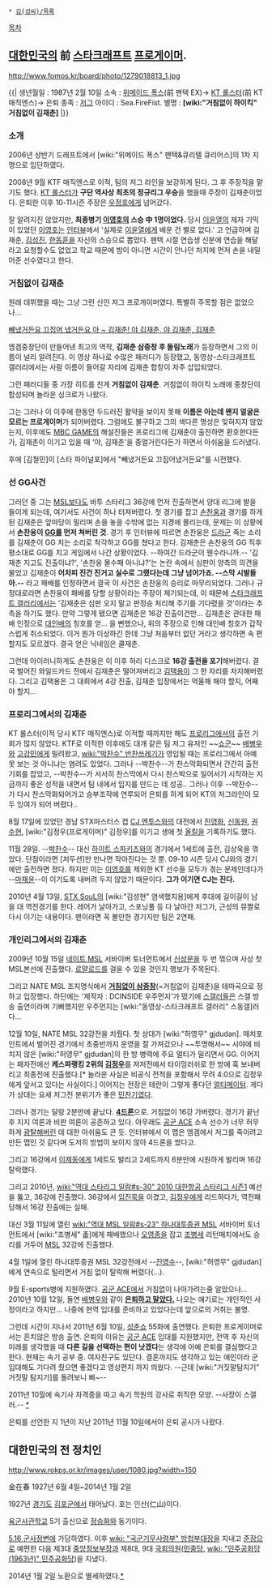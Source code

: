  * [[김(성씨)/목록]]

[[목차]]
== [[대한민국]]의 前 [[스타크래프트]] [[프로게이머]]. ==
http://www.fomos.kr/board/photo/1279018813_1.jpg

{{|
생년월일 : 1987년 2월 10일
소속 : [[위메이드 폭스]](前 팬택 EX)→ [[KT 롤스터]](前 KT 매직엔스)→ 은퇴
종족 : [[저그]]
아이디 : Sea.FireFist.
별명 : '''[wiki:"거침없이 하이킥" 거침없이 김재춘]'''
|}}
=== 소개 ===
2006년 상반기 드래프트에서 [wiki:"위메이드 폭스" 팬택&큐리텔 큐리어스]의 1차 지명으로 입단하였다.

2008년 9월 KTF 매직엔스로 이적, 팀의 저그 라인을 보강하게 된다. 그 후 주장직을 맡기도 했다. [[KT 롤스터]]가 '''구단 역사상 최초의 정규리그 우승'''을 했을때 주장이 김재춘이었다. 은퇴한 이후 10-11시즌 주장은 [[우정호]]에게 넘어갔다.

잘 알려지진 않았지만, '''최종병기 [[이영호]]의 스승 中 1명이었다.''' 당시 [[이윤열]]의 제자 기믹이 있었던 [[이영호]]는 [http://www.fomos.kr/board/board.php?mode=read&keyno=100471&db=issue 인터뷰]에서 '실제로 [[이윤열]]에게 배운 건 별로 없다.' 고 언급하며 김재춘, [[김성진]], [[한동훈]]을 자신의 스승으로 뽑았다. 팬텍 시절 연습생 신분에 연습을 해달라고 요청할수도 없었고 학교 때문에 밤이 아니면 시간이 안나던 처지에 먼저 손을 내밀어준 선수였다고 한다. 
=== 거침없이 김재춘 ===
원래 데뷔했을 때는 그냥 그런 신인 저그 프로게이머였다. 특별히 주목할 점은 없었으나...

[https://www.youtube.com/watch?v=PJereoIJ6A8 빼냈거든요 끄집어 냈거든요 아 ~ 김재춘! 야 김재춘, 야 김재춘, 김재춘]

엠겜중창단이 만들어낸 최고의 역작, '''김재춘 삼중창 후 돌림노래'''가 등장하면서 그의 이름이 널리 알려진다. 이 영상 하나로 수많은 패러디가 등장했고, 동영상-스타크래프트 갤러리에서는 사람 이름이 들어갈 자리에 김재춘 합창이 자주 삽입되었다.

그런 패러디들 중 가장 히트를 친게 '''거침없이 김재춘'''. 거침없이 하이킥 노래에 중창단이 합성되며 놀라운 싱크로가 나왔다.

그는 그러나 이 이후에 한동안 두드러진 활약을 보이지 못해 '''이름은 아는데 왠지 얼굴은 모르는 프로게이머'''가 되어버렸다. 그럼에도 불구하고 그의 색다른 명성은 잊혀지지 않았는지, 이후에도 [[MBC GAME]]의 해설진들은 프로리그에 김재춘이 출전하면 환호한다든가, 김재춘이 이기고 있을 때 '야, 김재춘'을 중얼거린다든가 하면서 아쉬움을 드러냈다.

후에 [김철민]이 [스타 파이널포]에서 "빼냈거든요 끄집어냈거든요"를 시전했다.
=== 선 GG사건 ===
그러던 중 그는 [[MSL]]보다도 바투 스타리그 36강에 먼저 진출하면서 양대 리그에 발을 들이게 되는데, 여기서도 사건이 하나 터져버렸다. 첫 경기를 잡고 [[손찬웅]]과 경기를 하게 된 김재춘은 앞마당이 밀리며 손을 놓을 수밖에 없는 지경에 몰리는데, 문제는 이 상황에서 '''손찬웅이 [[GG]]를 먼저 쳐버린 것'''. 경기 후 인터뷰에 따르면 손찬웅은 [[드라군]] 죽는 소리를 김재춘이 GG 치는 소리로 착각하고 GG를 쳤다고 한다. 김재춘은 손찬웅의 GG 직후 평소대로 GG를 치고 게임에서 나간 상황이었다. --하여간 드라군이 웬수라니까.--
'김재춘 지고도 진출이냐?', '손찬웅 몰수패 아니냐?'는 논란 속에서 심판이 양측의 의견을 물었고 김재춘이 '''어차피 진건 진거고 실수로 그랬다는데 그냥 넘어가죠. --스막 시발들아.--''' 라고 패배를 인정하면서 결국 이 사건은 손찬웅의 승리로 마무리되었다. 그러나 규정대로라면 손찬웅이 패배를 당할 상황이라는 주장이 제기되는데, 이 때문에 [[스타크래프트 갤러리]]에서는 '김재춘은 심판 오지 말고 판정승 처리해 주기를 기다렸을 것'이라는 추측을 하기도 했다. 만약 그렇게 됐으면 김재춘은 16강 진출이건만...
김재춘은 관대한 패배 인정으로 [[대인배]]의 칭호를 얻... 을 뻔했으나, 위의 주장으로 인해 대인배 칭호가 갑작스럽게 취소되었다. 이거 뭔가 이상하긴 한데 그냥 처음부터 없던 거라고 생각하면 속 편할지도 모르겠다. 결국 얻은 닉네임은 쿨재춘.

그런데 아이러니하게도 손찬웅은 이 이후 허리 디스크로 '''16강 출전을 포기'''해버렸다. 결국 벌어진 와일드카드 전에서 김재춘은 떨어져버리고 [[김택용]]이 그 한 자리를 차지해버렸다. 그리고 김택용은 그 대회에서 4강 진출,
김재춘 입장에서는 억울해 해야 할지, 어째야 할지...

=== 프로리그에서의 김재춘 ===
KT 롤스터(이적 당시 KTF 매직엔스)로 이적할 때까지만 해도 [[프로리그]]에서의 출전 기회가 많지 않았다. KTF로 이적한 이후에도 대개 같은 팀 저그 유저인 ~~[http://www.ktfmagicns.com/02_gamer/gamer_view13.html 쇼군]~~ [[배병우]]와 [[고강민]]에게 밀려왔고, [[wiki:"박찬수" 반찬쓰레기]]가 영입될 때는 프로리그에서 아예 못 보는 것 아니냐는 염려도 있었다. 그러나 --박찬수--가 찬스막화되면서 간간히 출전 기회를 잡았고, --박찬수--가 서서히 찬스막에서 다시 찬스박으로 일어서기 시작하는 지금까지 좋은 성적을 내면서 팀 내에서 입지를 만드는 데 성공.. 그러나 이후 --박찬수--가 다시 찬스막화되어가고 승부조작에 연루되어 은퇴를 하게 되어 KT의 저그라인이 모두 잉여가 되어 버렸다..

8월 17일에 있었던 경남 STX마스터스 컵 [[CJ 엔투스]]와의 대전에서 [[진영화]], [[신동원]], [[권수현]], [wiki:"김정우(프로게이머)" 김정우]를 이기고 생애 첫 [[올킬]]을 기록하기도 했다.

11월 28일. --[[박찬수]]-- 대신 [[하이트 스파키즈]]와의 경기에서 1세트에 출전, 김상욱을 꺾었다. 단점이라면 [처두션]만 만나면 작아진다는 것 뿐. 09-10 시즌 당시 CJ와의 경기에만 출전하면 졌다. 하지만 이는 [[이영호]]를 제외한  KT 선수들 모두가 겪는 문제인데다가 --[[마재윤]]--이 이기도록 내버려 두지 않았기 때문이다. '''그가 이기면 CJ는 진다.'''

2010년 4월 13일, [[STX SouL]]의 [wiki:"김성현" 염색했지용]에게 후대에 길이길이 남을 대 역전경기를 한다. 레어가 날아가고, 스포닝풀 등 다 날아간 저그가, 근성의 뮤짤로 다시 이기는 내용이다. 팬이라면 꼭 볼만한 경기지만 팀은 2연패.

=== 개인리그에서의 김재춘 ===
2009년 10월 15일 [[네이트 MSL]] 서바이버 토너먼트에서 [[신상문]]을 두 번 꺾으며 사상 첫 MSL본선에 진출했다. [[로얄로드]]를 걸을 수 있을 것인지 행보가 주목된다.

그리고 NATE MSL 조지명식에서 '''[http://gall.dcinside.com/list.php?id=hit&no=4160&page=1&search_pos=-2727&k_type=1000&keyword=%EC%9A%B0%EC%A3%BC%EB%A8%BC%EC%A7%80&bbs= 거침없이 삼중창]'''(=거침없이 김재춘)을 테마곡으로 정하고 입장했다. 하단에는 '제작자 : DCINSIDE 우주먼지'가 떴기에 [[스갤]]러들은 스갤 방송 출연이라며 기뻐했지만 우주먼지는 [wiki:"동영상-스타크래프트 갤러리" 스동갤]러다...

12월 10일, NATE MSL 32강전을 치뤘다. 첫 상대가 [wiki:"허영무" gjdudan]. 매치포인트에서 벌어진 경기에서 초중반까지 운영을 잘 가져갔으나 ~~투명해서~~ 시야에 비치지 않은 [wiki:"허영무" gjdudan]의 한 방 병력에 주요 멀티가 밀리면서 GG. 이어지는 패자전에선 '''케스파랭킹 2위의 [[김정우]]'''를 저저전에서 타이밍러쉬로 한 방에 훅 보내버리고 최종전에 진출했다.[* 놀라운 사실은 비공식 전적을 포함해서 무려 4:0으로 김정우에게 앞서고 있다는 사실이다.] 이어지는 전장은 테란이 그렇게 좋다던 [[얼티메이텀]]. 게다가 상대는 요새 저그전 분위기가 좋은 [[민찬기]]였다.

그러나 경기는 달랑 2분만에 끝났다. '''[[4드론]]'''으로. 거침없이 16강 가버렸다. 
경기가 끝난 후 지지 여론과 비판 여론이 공존하고 있다. 아무래도 [[공군 ACE]] 소속 선수가 너무 허무하게 [[광탈]]해버린 데 대한 아쉬움도 큰 듯. 인터뷰에서 이 맵은 엠겜에서 저그를 죽이려고 만든 맵인 것 같다며 도저히 방법이 보이지 않아 4드론을 썼다고.

그리고 16강에서 [[이제동]]에게 1세트도 발리고 2세트까지 6분만에 시원하게 발리며 16강 탈락했다.

그리고 2010년, [[wiki:"역대 스타리그 일람#s-30" 2010 대한항공 스타리그 시즌1]] 예선을 뚫고, 36강에 진출했다. 36강에서 [[임진묵]]을 이겼고, [[김정우]]에게 리드하다가, 역전패 당해서 16강 진출에는 실패.

대신 3월 11일에 열린 [[wiki:"역대 MSL 일람#s-23" 하나대투증권 MSL]] 서바이버 토너먼트에서 [wiki:"조병세" 좂]에게 패배했으나 [[오영종]]을 잡고 [[조병세]] 리턴매치에서도 승리를 거두어 [[MSL]] 32강에 진출했다.

4월 1일에 열린 하나대투증권 MSL 32강전에서 --[[진영수]]--, [wiki:"허영무" gjdudan]에게 연속으로 털리면서 거침 없이 탈락해 버렸다(...).

9월 E-sports병에 지원하였다. [[공군 ACE]]에서 거침없이 나아가려는줄 알았으나...
2010년 10월 12일, 돌연 [[배병우]]와 같이 [http://esports.dailygame.co.kr/news/view.daily?idx=33264 '''은퇴하고 말았다.'''] 나오는 얘기로는 개인적인 사정이라고 하지만...
나중에 현역 입대를 준비하고 있었다는데 앞으로의 거취는 불명.

그런데 시간이 지나서 2011년 6월 10일, [[성춘쇼]] 55화에 출연했다. 은퇴한 프로게이머로서는 흔치않은 방송 출연. 은퇴의 이유는 [[공군 ACE]] 입대를 지원했지만, 전역 후 자신의 미래를 생각했을 때 '''다른 길을 선택하는 편이 낫겠다'''는 생각에 아예 은퇴를 결심했다고 한다. 현재는 속기 공부 중. 여자친구도 있단다. 결혼까지도 생각하고 있는 애인이라 군 입대해도 기다려 줬으면 좋겠다고 영상편지 까지 띄웠다. --근데 [wiki:"거짓말탐지기" 거짓말 탐지기]를 돌려보니 삐~-- 

2011년 10월에 속기사 자격증을 따고 속기 학원의 강사로 취직한 모양. --사장이 스갤러.-- [http://www.etnews.com/201110150001 *]

은퇴를 선언한 지 1년이 지난 2011년 11월 10일에서야 은퇴 공시가 나왔다.

== 대한민국의 전 정치인 ==
http://www.rokps.or.kr/images/user/1080.jpg?width=150

金在春
1927년 6월 4일~2014년 1월 2일

1927년 [[경기도]] [[김포시|김포군]]에서 태어났다. 호는 인산(仁山)이다.

[[육군사관학교]] 5기 출신으로 [[정승화]]와 동기이다.

[[5.16 군사정변]]에 가담하였다. 이후 [[wiki: "국군기무사령부" 방첩부대]]장을 지내고 [[준장]]으로 예편한 다음 제3대 [[중앙정보부]]장과 제8대, 9대 [[국회의원]]([[민중당]], [[wiki: "민주공화당(1963년)" 민주공화당]])을 지냈다.

2014년 1월 2일 노환으로 별세하였다.[http://news.naver.com/main/read.nhn?mode=LSD&mid=sec&sid1=102&oid=422&aid=0000042892&viewType=pc *]
